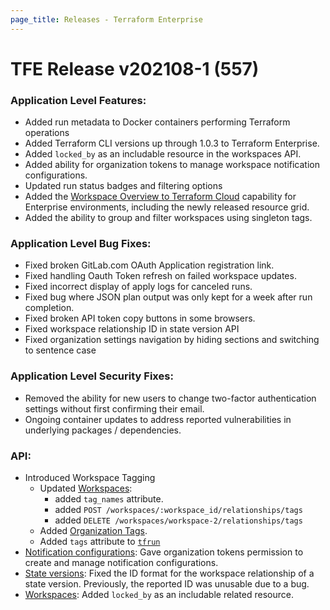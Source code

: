 ```yaml
---
page_title: Releases - Terraform Enterprise
---
```


# TFE Release v202108-1 (557)

### Application Level Features:

* Added run metadata to Docker containers performing Terraform operations
* Added Terraform CLI versions up through 1.0.3 to Terraform Enterprise.
* Added `locked_by` as an includable resource in the workspaces API.
* Added ability for organization tokens to manage workspace notification configurations.
* Updated run status badges and filtering options
* Added the [Workspace Overview to Terraform Cloud](https://www.hashicorp.com/blog/new-workspace-overview-for-terraform-cloud) capability for Enterprise environments, including the newly released resource grid.
* Added the ability to group and filter workspaces using singleton tags.

### Application Level Bug Fixes:

* Fixed broken GitLab.com OAuth Application registration link.
* Fixed handling Oauth Token refresh on failed workspace updates.
* Fixed incorrect display of apply logs for canceled runs.
* Fixed bug where JSON plan output was only kept for a week after run completion.
* Fixed broken API token copy buttons in some browsers.
* Fixed workspace relationship ID in state version API
* Fixed organization settings navigation by hiding sections and switching to sentence case

### Application Level Security Fixes:

* Removed the ability for new users to change two-factor authentication settings without first confirming their email.
* Ongoing container updates to address reported vulnerabilities in underlying packages / dependencies.

### API:

* Introduced Workspace Tagging
  * Updated [Workspaces](/cloud-docs/api-docs/workspaces):
    * added `tag_names` attribute.
    * added `POST /workspaces/:workspace_id/relationships/tags`
    * added `DELETE /workspaces/workspace-2/relationships/tags`
  * Added [Organization Tags](/cloud-docs/api-docs/organization-tags).
  * Added `tags` attribute to [`tfrun`](/cloud-docs/sentinel/import/tfrun)
* [Notification configurations](/cloud-docs/api-docs/notification-configurations): Gave organization tokens permission to create and manage notification configurations.
* [State versions](/cloud-docs/api-docs/state-versions): Fixed the ID format for the workspace relationship of a state version. Previously, the reported ID was unusable due to a bug.
* [Workspaces](/cloud-docs/api-docs/workspaces): Added `locked_by` as an includable related resource.
